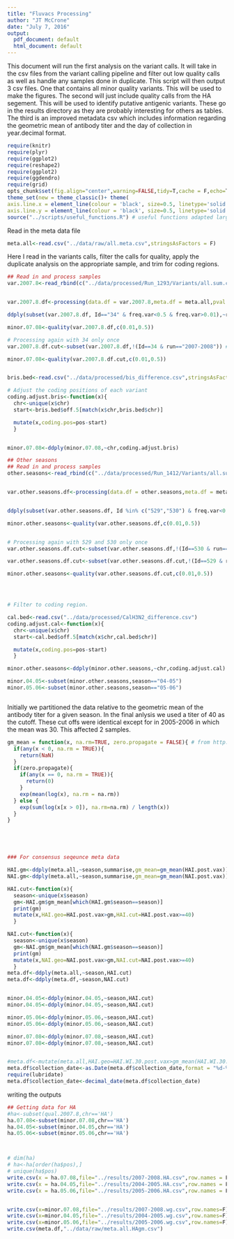```yaml
---
title: "Fluvacs Processing"
author: "JT McCrone"
date: "July 7, 2016"
output:
  pdf_document: default
  html_document: default
---
```


This document will run the first analysis on the variant calls. It will take in the csv files from the variant calling pipeline and filter out low quality calls as well as handle any samples done in duplicate. This script will then output 3 csv files. One that contains all minor quality variants. This will be used to make the figures. The second will just include quality calls from the HA segement. This will be used to identify putative antigenic variants. These go in the results directory as they are probably interesting for others as tables. The third is an improved metadata csv which includes information regarding the geometric mean of antibody titer and the day of collection in year.decimal format.
```r
require(knitr)
require(plyr)
require(ggplot2)
require(reshape2)
require(ggplot2)
require(ggdendro)
require(grid)
opts_chunk$set(fig.align="center",warning=FALSE,tidy=T,cache = F,echo=T)
theme_set(new = theme_classic()+ theme(
axis.line.x = element_line(colour = 'black', size=0.5, linetype='solid'),
axis.line.y = element_line(colour = 'black', size=0.5, linetype='solid'))) # to make nice plots
source("../scripts/useful_functions.R") # useful functions adapted largley from HIVE work
```

Read in the meta data file
```r
meta.all<-read.csv("../data/raw/all.meta.csv",stringsAsFactors = F)
```

Here I read in the variants calls, filter the calls for quality, apply the duplicate analysis on the appropriate sample, and trim for coding regions.

```r
## Read in and process samples
var.2007.8<-read_rbind(c("../data/processed/Run_1293/Variants/all.sum.csv","../data/processed/Run_1304/Variants/all.sum.csv","../data/processed/2007-2008/Variants/all.sum.csv"),c("Run_1293","Run_1304","2007-2008"))


var.2007.8.df<-processing(data.df = var.2007.8,meta.df = meta.all,pval = 0.01,phred = 35,mapq = 30,read_cut = c(32,94),gc=1e3)

ddply(subset(var.2007.8.df, Id=="34" & freq.var<0.5 & freq.var>0.01),~run,summarize, length(mutation))

minor.07.08<-quality(var.2007.8.df,c(0.01,0.5))

# Processing again with 34 only once
var.2007.8.df.cut<-subset(var.2007.8.df,!(Id==34 & run=="2007-2008")) # This was the second run

minor.07.08<-quality(var.2007.8.df.cut,c(0.01,0.5))


bris.bed<-read.csv("../data/processed/bis_difference.csv",stringsAsFactors = F,comment.char = "#") 

# Adjust the coding positions of each variant
coding.adjust.bris<-function(x){
  chr<-unique(x$chr)
  start<-bris.bed$off.5[match(x$chr,bris.bed$chr)]

  mutate(x,coding.pos=pos-start)
  }


minor.07.08<-ddply(minor.07.08,~chr,coding.adjust.bris)

## Other seasons
## Read in and process samples
other.seasons<-read_rbind(c("../data/processed/Run_1412/Variants/all.sum.csv","../data/processed/2005-2006/Variants/all.sum.csv","../data/processed/2004-2005/Variants/all.sum.csv"),c("Run_1412","2005-2006","2004-2005"))


var.other.seasons.df<-processing(data.df = other.seasons,meta.df = meta.all,pval = 0.01,phred = 35,mapq = 30,read_cut = c(32,94),gc=1e3)


ddply(subset(var.other.seasons.df, Id %in% c("529","530") & freq.var<0.5 & freq.var>0.01),~run+Id,summarize, length(mutation))

minor.other.seasons<-quality(var.other.seasons.df,c(0.01,0.5))


# Processing again with 529 and 530 only once
var.other.seasons.df.cut<-subset(var.other.seasons.df,!(Id==530 & run=="2005-2006"))

var.other.seasons.df.cut<-subset(var.other.seasons.df.cut,!(Id==529 & run=="2005-2006"))

minor.other.seasons<-quality(var.other.seasons.df.cut,c(0.01,0.5))




# Filter to coding region.

cal.bed<-read.csv("../data/processed/CalH3N2_difference.csv")
coding.adjust.cal<-function(x){
  chr<-unique(x$chr)
  start<-cal.bed$off.5[match(x$chr,cal.bed$chr)]

  mutate(x,coding.pos=pos-start)
  }

minor.other.seasons<-ddply(minor.other.seasons,~chr,coding.adjust.cal)

minor.04.05<-subset(minor.other.seasons,season=="04-05")
minor.05.06<-subset(minor.other.seasons,season=="05-06")



```

Initially we partitioned the data relative to the geometric mean of the antibody titer for a given season. In the final anlysis we used a titer of 40 as the cutoff. These cut offs were identical except for in 2005-2006 in which the mean was 30. This affected 2 samples.
```r
gm_mean = function(x, na.rm=TRUE, zero.propagate = FALSE){ # from http://stackoverflow.com/questions/2602583/geometric-mean-is-there-a-built-in
  if(any(x < 0, na.rm = TRUE)){
    return(NaN)
  }
  if(zero.propagate){
    if(any(x == 0, na.rm = TRUE)){
      return(0)
    }
    exp(mean(log(x), na.rm = na.rm))
  } else {
    exp(sum(log(x[x > 0]), na.rm=na.rm) / length(x))
  }
}





### For consensus seqeunce meta data

HAI.gm<-ddply(meta.all,~season,summarise,gm_mean=gm_mean(HAI.post.vax))
NAI.gm<-ddply(meta.all,~season,summarise,gm_mean=gm_mean(NAI.post.vax))

HAI.cut<-function(x){
  season<-unique(x$season)
  gm<-HAI.gm$gm_mean[which(HAI.gm$season==season)]
  print(gm)
  mutate(x,HAI.geo=HAI.post.vax>gm,HAI.cut=HAI.post.vax>=40)
  }

NAI.cut<-function(x){
  season<-unique(x$season)
  gm<-NAI.gm$gm_mean[which(NAI.gm$season==season)]
  print(gm)
  mutate(x,NAI.geo=NAI.post.vax>gm,NAI.cut=NAI.post.vax>=40)
  }
meta.df<-ddply(meta.all,~season,HAI.cut)
meta.df<-ddply(meta.df,~season,NAI.cut)


minor.04.05<-ddply(minor.04.05,~season,HAI.cut)
minor.04.05<-ddply(minor.04.05,~season,NAI.cut)

minor.05.06<-ddply(minor.05.06,~season,HAI.cut)
minor.05.06<-ddply(minor.05.06,~season,NAI.cut)

minor.07.08<-ddply(minor.07.08,~season,HAI.cut)
minor.07.08<-ddply(minor.07.08,~season,NAI.cut)


#meta.df<-mutate(meta.all,HAI.geo=HAI.WI.30.post.vax>gm_mean(HAI.WI.30.post.vax),NAI.geo=NAI.WI.30.post.vax>gm_mean(NAI.WI.30.post.vax))
meta.df$collection_date<-as.Date(meta.df$collection_date,format = "%d-%b-%y")
require(lubridate)
meta.df$collection_date<-decimal_date(meta.df$collection_date)


```

writing the outputs

```r
## Getting data for HA
#ha<-subset(qual.2007.8,chr=='HA')
ha.07.08<-subset(minor.07.08,chr=='HA')
ha.04.05<-subset(minor.04.05,chr=='HA')
ha.05.06<-subset(minor.05.06,chr=='HA')



# dim(ha)
# ha<-ha[order(ha$pos),]
# unique(ha$pos)
write.csv(x = ha.07.08,file="../results/2007-2008.HA.csv",row.names = F)
write.csv(x = ha.04.05,file="../results/2004-2005.HA.csv",row.names = F)
write.csv(x = ha.05.06,file="../results/2005-2006.HA.csv",row.names = F)


write.csv(x=minor.07.08,file="../results/2007-2008.wg.csv",row.names=F)
write.csv(x=minor.04.05,file="../results/2004-2005.wg.csv",row.names=F)
write.csv(x=minor.05.06,file="../results/2005-2006.wg.csv",row.names=F)
write.csv(meta.df,"../data/raw/meta.all.HAgm.csv") 
```


